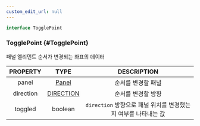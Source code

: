 ```yaml
---
custom_edit_url: null
---
```


```ts
interface TogglePoint
```

### TogglePoint {#TogglePoint}

<div className="bulma-tags">

</div>

패널 엘리먼트 순서가 변경되는 좌표의 데이터

|PROPERTY|TYPE|DESCRIPTION|
|:---:|:---:|:---:|
|panel|[Panel](Panel)|순서를 변경할 패널|
|direction|[DIRECTION](DIRECTION)|순서를 변경할 방향|
|toggled|boolean|`direction` 방향으로 패널 위치를 변경했는지 여부를 나타내는 값|

